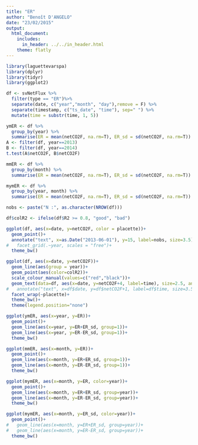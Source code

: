 ```yaml
---
title: "ER"
author: "Benoît D'ANGELO"
date: "23/02/2015"
output:
  html_document:
    includes:
      in_header: ../../in_header.html
    theme: flatly
---
```


```r
library(laguettevarspa)
library(dplyr)
library(tidyr)
library(ggplot2)
```


```r
df <- svNetFlux %>%
  filter(type == "ER")%>%
  separate(date, c("year","month", "day"),remove = F) %>%
  separate(timestamp, c("ts_date", "time"), sep=" ") %>%
  mutate(time = substr(time, 1, 5))

ymER <- df %>%
  group_by(year) %>%
  summarise(ER = mean(netCO2F, na.rm=T), ER_sd = sd(netCO2F, na.rm=T))
A <- filter(df, year==2013)
B <- filter(df, year==2014)
t.test(A$netCO2F, B$netCO2F)

mmER <- df %>%
  group_by(month) %>%
  summarise(ER = mean(netCO2F, na.rm=T), ER_sd = sd(netCO2F, na.rm=T))

mymER <- df %>%
  group_by(year, month) %>%
  summarise(ER = mean(netCO2F, na.rm=T), ER_sd = sd(netCO2F, na.rm=T))

```

```r
nobs <- paste("N :", as.character(NROW(df)))

df$colR2 <- ifelse(df$R2 >= 0.8, "good", "bad")

ggplot(df, aes(x=date, y=netCO2F, color = placette))+
  geom_point()+
  annotate("text", x=as.Date("2013-06-01"), y=15, label=nobs, size=3.5)+
#   facet_grid(.~year, scales = "free")+
  theme_bw()

ggplot(df, aes(x=date, y=netCO2F))+
  geom_line(aes(group = year))+
  geom_point(aes(color=colR2))+
  scale_colour_manual(values=c("red","black"))+
  geom_text(data=df, aes(x=date, y=netCO2F+4, label=time), size=2.5, angle=90)+
#   annotate("text", x=df$date, y=df$netCO2F+1, label=df$time, size=3.5)+
  facet_wrap(~placette)+
  theme_bw()+
  theme(legend.position="none")
```

```r
ggplot(ymER, aes(x=year, y=ER))+
  geom_point()+
  geom_line(aes(x=year, y=ER+ER_sd, group=1))+
  geom_line(aes(x=year, y=ER-ER_sd, group=1))+
  theme_bw()

ggplot(mmER, aes(x=month, y=ER))+
  geom_point()+
  geom_line(aes(x=month, y=ER+ER_sd, group=1))+
  geom_line(aes(x=month, y=ER-ER_sd, group=1))+
  theme_bw()

ggplot(mymER, aes(x=month, y=ER, color=year))+
  geom_point()+
  geom_line(aes(x=month, y=ER+ER_sd, group=year))+
  geom_line(aes(x=month, y=ER-ER_sd, group=year))+
  theme_bw()

ggplot(mymER, aes(x=month, y=ER_sd, color=year))+
  geom_point()+
#   geom_line(aes(x=month, y=ER+ER_sd, group=year))+
#   geom_line(aes(x=month, y=ER-ER_sd, group=year))+
  theme_bw()
```
